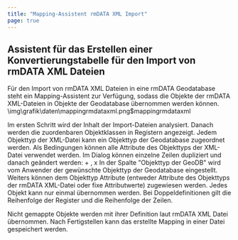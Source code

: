 ```yaml
---
title: "Mapping-Assistent rmDATA XML Import"
page: true
---
```

## Assistent f&#252;r das Erstellen einer Konvertierungstabelle f&#252;r den Import von rmDATA XML Dateien

F&#252;r den Import von rmDATA XML Dateien in eine rmDATA Geodatabase steht ein Mapping-Assistent zur Verf&#252;gung, sodass die Objekte der rmDATA XML-Dateien in Objekte der Geodatabase &#252;bernommen werden k&#246;nnen.<Image>\img\grafik\daten\mappingrmdataxml.png$mappingrmdataxml</Image>

Im ersten Schritt wird der Inhalt der Import-Dateien analysiert.
Danach werden die zuordenbaren Objektklassen in Registern angezeigt.
Jedem Objekttyp der XML-Datei kann ein Objekttyp der Geodatabase zugeordnet werden.
Als Bedingungen k&#246;nnen alle Attribute des Objekttyps der XML-Datei verwendet werden.
Im Dialog k&#246;nnen einzelne Zeilen dupliziert und danach ge&#228;ndert werden:  <Border>+</Border> ,  <Border>x</Border> 
In der Spalte &quot;Objekttyp der GeoDB&quot; wird vom Anwender der gew&#252;nschte Objekttyp der Geodatabase eingestellt. 
Weiters k&#246;nnen dem Objekttyp Attribute (entweder Attribute des Objekttyps der rmDATA XML-Datei oder fixe Attributwerte) zugewiesen werden.
Jedes Objekt kann nur einmal &#252;bernommen werden. Bei Doppeldefinitionen gilt die Reihenfolge der Register und die Reihenfolge der Zeilen.

<Success>
Nicht gemappte Objekte werden mit ihrer Definition laut rmDATA XML Datei &#252;bernommen.
</Success>

<Success>
Nach  <Border>Fertigstellen</Border>  kann das erstellte Mapping in einer Datei gespeichert werden.
</Success>

